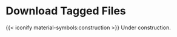 # Download Tagged Files {.unnumbered}

{{< iconify material-symbols:construction >}} Under construction.
